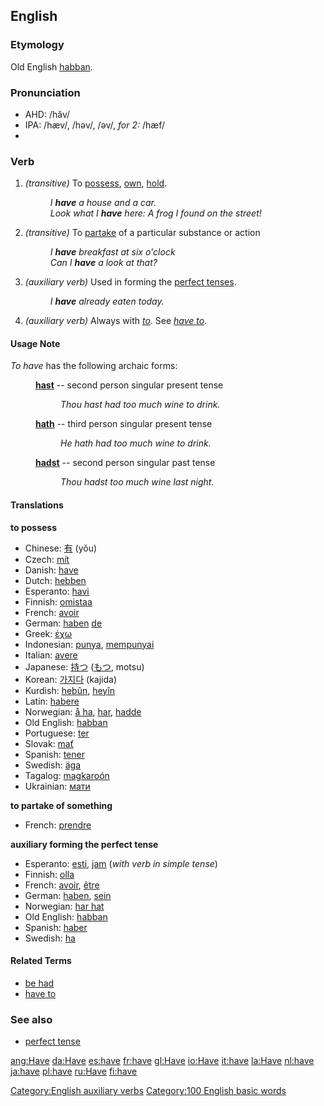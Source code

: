 ==English==
===Etymology===
Old English [[habban]].

===Pronunciation===
*AHD: /hăv/
*IPA: /hæv/, /həv/, /əv/, ''for 2:'' /hæf/
*{{audio|en-us-have.ogg|Audio (US)}}

===Verb===
{{irregverb|'''to have'''|'''[[has]] '''or, archaic,''' [[hath]]'''|'''[[had]]'''|'''[[had]]'''|'''[[having]]'''}}

#''(transitive)'' To [[possess]], [[own]], [[hold]].
#:''I '''have''' a house and a car.''
#:''Look what I '''have''' here: A frog I found on the street!''
#''(transitive)'' To [[partake]] of a particular substance or action
#: ''I '''have''' breakfast at six o'clock''
#: ''Can I '''have''' a look at that?''
#''(auxiliary verb)'' Used in forming the [[perfect tense]]s.
#: ''I '''have''' already eaten today.''
#''(auxiliary verb)'' Always with ''[[to]]''. See ''[[have to]]''.

====Usage Note====
''To have'' has the following archaic forms:
: '''[[hast]]''' -- second person singular present tense
:: ''Thou hast had too much wine to drink.''
: '''[[hath]]''' -- third person singular present tense
:: ''He hath had too much wine to drink.''
: '''[[hadst]]''' -- second person singular past tense
:: ''Thou hadst too much wine last night.''

====Translations====
'''to possess'''
*Chinese: [[有]] (yǒu) 
*Czech: [[mít]] 
*Danish: [[have]] 
*Dutch: [[hebben]] 
*Esperanto: [[havi]] 
*Finnish: [[omistaa]] 
*French: [[avoir]]
*German: [[haben]] [[:de:haben|de]]
*Greek: [[έχω]] 
*Indonesian: [[punya]], [[punya|mempunyai]] 
*Italian: [[avere]]
*Japanese: [[持つ]] ([[もつ]], motsu)
*Korean: [[가지다]] (kajida)
*Kurdish: [[hebûn]], [[heyîn]]
*Latin: [[habere]]
*Norwegian: [[å ha]], [[har]], [[hadde]]
*Old English: [[habban]]
*Portuguese: [[ter]]
*Slovak: [[mať]]
*Spanish: [[tener]]
*Swedish: [[äga]]
*Tagalog: [[magkaroón]]
*Ukrainian: [[мати#Verb|мати]]

'''to partake of something'''
*French: [[prendre]]

'''auxiliary forming the perfect tense'''
*Esperanto: [[esti]], [[jam]] (''with verb in simple tense'')
*Finnish: [[olla]]
*French: [[avoir]], [[être]]
*German: [[haben]], [[sein]]
*Norwegian: [[har hat]]
*Old English: [[habban]]
*Spanish: [[haber]]
*Swedish: [[ha]]

====Related Terms====
*[[be had]]
*[[have to]]

===See also===
*[[perfect tense]]

[[Category:English auxiliary verbs]]
[[Category:100 English basic words]]

[[ang:Have]]
[[da:Have]]
[[es:have]]
[[fr:have]]
[[gl:Have]]
[[io:Have]]
[[it:have]]
[[la:Have]]
[[nl:have]]
[[ja:have]]
[[pl:have]]
[[ru:Have]]
[[fi:have]]